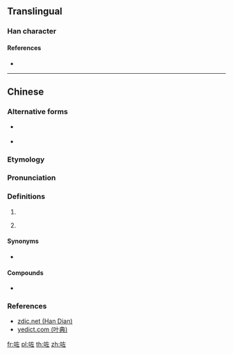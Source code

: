 ==Translingual==

===Han character===
{{Han char|rn=30|rad=口|as=05|sn=8|four=|canj=RKM|ids=⿰口左}}

====References====
* {{Han ref|kx=0185.211|hdz=10599.040|uh=5497}}

----

==Chinese==
{{zh-forms}}

===Alternative forms===
* {{qualifier|non-standard}} {{zh-l|左}}
* {{qualifier|Internet}} {{zh-l|o左}}

===Etymology===
{{rfe|zh}}

===Pronunciation===
{{zh-pron
|m=zuǒ
|c=zo2
|h=pfs=
|md=
|mn=
|w=
|mc=
|oc=
|cat=part
}}

===Definitions===
{{zh-hanzi}}

# {{non-gloss definition|A chant sound made while working.}}
# {{lb|zh|Cantonese}} {{non-gloss definition|Used to emphasise an action which has been completed and whose result still applies to the present situation. It roughly translates to the past tense in English.}}
#: {{zh-x|佢哋 啱啱 走 咗。|They left just now.|C}}
#: {{zh-x|阿媽 尋日 煲 咗 湯{tong1}。佢 而家 去 咗 超級市場 買 餸。|My mum made soup yesterday. Now, she has gone grocery shopping in the supermarket.|C}}
#: {{zh-x|食 咗 就 冇|if you eat it there will not be any more|C}}

====Synonyms====
* {{sense|verb particle}} {{qualifier|Mandarin}} {{zh-l|了}}

====Compounds====
* {{zh-l|嘿咗}}

===References===
* [http://www.zdic.net/z/16/js/5497.htm zdic.net (Han Dian)]
* [http://www.yedict.com/htm/54/5497.htm yedict.com (叶典)]

[[fr:咗]]
[[pl:咗]]
[[th:咗]]
[[zh:咗]]